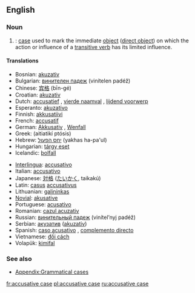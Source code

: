 ==English==
{{wikipedia}}
===Noun===
{{en-noun|sg=[[accusative]] [[case]]}}

#{{grammar}}: [[case]] used to mark the immediate [[object]] ([[direct object]]) on which the action or influence of a [[transitive verb]] has its limited influence.

====Translations====
{{top}}
*Bosnian: [[akuzativ]] {{m}}
*Bulgarian: [[винителен падеж]] (vinítelen padéž) {{m}}
*Chinese: [[宾格]] (bīn-gé)
*Croatian: [[akuzativ]] {{m}}
*Dutch: [[accusatief]] {{m}}, [[vierde naamval]] {{m}}, [[lijdend voorwerp]] {{n}}
*Esperanto: [[akuzativo]]
*Finnish: [[akkusatiivi]]
*French: [[accusatif]] {{m}}
*German: [[Akkusativ]] {{m}}, [[Wenfall]] {{m}}
*Greek: {{IPAchar|[[αἰτιατική πτῶσις]]}} (aitiatikí ptósis) {{f}}
*Hebrew: [[יחס הפעול]] (yakhas ha-pa'ul) {{m}}
*Hungarian: [[tárgy eset]]
*Icelandic: [[þolfall]] {{n}}
{{mid}}
*[[Interlingua]]: [[accusativo]]
*Italian: [[accusativo]] {{m}}
*Japanese: [[対格]] ([[たいかく]], taikakú)
*Latin: [[casus]] [[accusativus]] {{m}}
*Lithuanian: [[galininkas]] {{m}}
*[[Novial]]: [[akusative]]
*Portuguese: [[acusativo]] {{m}}
*Romanian: [[cazul acuzativ]] {{m}}
*Russian: [[винительный падеж]] (vinítel’nyj padéž) {{m}}
*Serbian: [[акузатив]] ([[akuzativ]]) {{m}}
*Spanish: [[caso acusativo]] {{m}}, [[complemento directo]] {{m}}
*Vietnamese: [[đối cách]]
*Volapük: [[kimifal]]
{{bottom}}

===See also===
*[[Appendix:Grammatical cases]]

[[fr:accusative case]]
[[pl:accusative case]]
[[ru:accusative case]]
